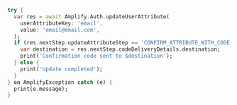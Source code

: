 ```dart
try {
  var res = await Amplify.Auth.updateUserAttribute(
    userAttributeKey: 'email',
    value: 'email@email.com',
  );
  if (res.nextStep.updateAttributeStep == 'CONFIRM_ATTRIBUTE_WITH_CODE') {
    var destination = res.nextStep.codeDeliveryDetails.destination;
    print('Confirmation code sent to $destination');
  } else {
    print('Update completed');
  }
} on AmplifyException catch (e) {
  print(e.message);
}
```
